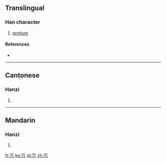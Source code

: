 ==Translingual==

===Han character===
{{Han char|rn=84|rad=气|as=01|sn=5|four=8021<sub>7</sub>|canj=人弓中 (ONL)}}
#[[protium]]

====References====
* {{Han ref|kx=0599.031|hdz=32010.020|uh=6C15|ud=27669|bh=C97E|bd=51582}}

----

==Cantonese==

===Hanzi===
{{yue-hanzi|jyut=|y=[[pit3]]}}

# {{defn|lang=yue|sort=气01}}

----

==Mandarin==

===Hanzi===
{{cmn-hanzi|pin=[[piē]] ([[pie1]])|wg=[[p'ieh1|p'ieh<sup>1</sup>]]}}

# {{defn|lang=cmn|sort=气01}}

[[fr:氕]]
[[ko:氕]]
[[pl:氕]]
[[zh:氕]]
